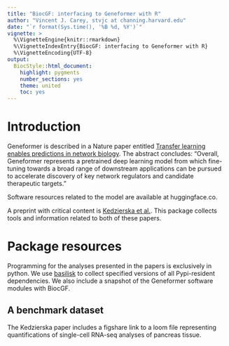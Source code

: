 ```yaml
---
title: "BiocGF: interfacing to Geneformer with R"
author: "Vincent J. Carey, stvjc at channing.harvard.edu"
date: "`r format(Sys.time(), '%B %d, %Y')`"
vignette: >
  %\VignetteEngine{knitr::rmarkdown}
  %\VignetteIndexEntry{BiocGF: interfacing to Geneformer with R}
  %\VignetteEncoding{UTF-8}
output:
  BiocStyle::html_document:
    highlight: pygments
    number_sections: yes
    theme: united
    toc: yes
---
```


# Introduction

Geneformer is described in a Nature paper
entitled [Transfer learning enables predictions
in network biology](https://www.ncbi.nlm.nih.gov/pmc/articles/PMC10949956/).
The abstract concludes: "Overall, Geneformer represents a pretrained deep learning model from which fine-tuning towards a broad range of downstream applications can be pursued to accelerate discovery of key network regulators and candidate therapeutic targets."

Software resources related to the model are available at huggingface.co.

A preprint with critical content is [Kedzierska et al.](https://www.biorxiv.org/content/10.1101/2023.10.16.561085v2).  This package collects tools
and information related to both of these papers.

# Package resources

Programming for the analyses presented in the papers
is exclusively in python.  We use [basilisk](https://bioconductor.org/packages/basilisk) to collect specified versions of all Pypi-resident dependencies.
We also include a snapshot of the Geneformer software modules
with BiocGF.

## A benchmark dataset

The Kedzierska paper includes a figshare link to a loom
file representing quantifications of single-cell RNA-seq
analyses of pancreas tissue.

